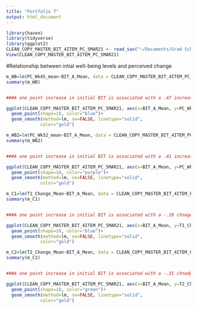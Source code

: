 ```yaml
---
title: "Portfolio 7"
output: html_document
---
```



```r
library(haven)
library(tidyverse)
library(ggplot2)
CLEAN_COPY_MASTER_BIT_4ITEM_PC_5MAR21 <- read_sav("~/Documents/Grad School Fall 2020/Research/Data/EWB Data.SPSS/CLEAN COPY MASTER BIT 4ITEM_PC 5MAR21.sav")
View(CLEAN_COPY_MASTER_BIT_4ITEM_PC_5MAR21)
```

#Relationship between intial well-being levels and perceived change
```r
m_WB=lm(PC_Wk45_mean~BIT_A_Mean, data = CLEAN_COPY_MASTER_BIT_4ITEM_PC_5MAR21) #Create the linear regression
summary(m_WB)


###A one point increase in initial BIT is associated with a .47 increase in PC WB at week 45

ggplot(CLEAN_COPY_MASTER_BIT_4ITEM_PC_5MAR21, aes(x=BIT_A_Mean, y=PC_Wk45_mean)) + 
  geom_point(shape=18, color="blue")+
  geom_smooth(method=lm, se=FALSE, linetype="solid",
             color="gold")
```

```r
m_WB2=lm(PC_Wk52_mean~BIT_A_Mean, data = CLEAN_COPY_MASTER_BIT_4ITEM_PC_5MAR21) #Create the linear regression
summary(m_WB2)


###A one point increase in initial BIT is associated with a .41 increase in PC WB at week 45

ggplot(CLEAN_COPY_MASTER_BIT_4ITEM_PC_5MAR21, aes(x=BIT_A_Mean, y=PC_Wk52_mean)) + 
  geom_point(shape=18, color="purple")+
  geom_smooth(method=lm, se=FALSE, linetype="solid",
             color="gold")

```

```r
m_C1=lm(T1_Change_Mean~BIT_A_Mean, data = CLEAN_COPY_MASTER_BIT_4ITEM_PC_5MAR21) #Create the linear regression
summary(m_C1)


###A one point increase in initial BIT is associated with a -.28 chnage in actual WB at week 45

ggplot(CLEAN_COPY_MASTER_BIT_4ITEM_PC_5MAR21, aes(x=BIT_A_Mean, y=T1_Change_Mean)) + 
  geom_point(shape=18, color="blue")+
  geom_smooth(method=lm, se=FALSE, linetype="solid",
             color="gold")
```

```r
m_C2=lm(T2_Change_Mean~BIT_A_Mean, data = CLEAN_COPY_MASTER_BIT_4ITEM_PC_5MAR21) #Create the linear regression
summary(m_C2)


###A one point increase in initial BIT is associated with a -.31 chnadge in actual WB at week 52

ggplot(CLEAN_COPY_MASTER_BIT_4ITEM_PC_5MAR21, aes(x=BIT_A_Mean, y=T2_Change_Mean)) + 
  geom_point(shape=18, color="green")+
  geom_smooth(method=lm, se=FALSE, linetype="solid",
             color="gold")

```